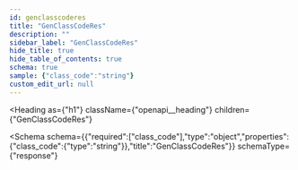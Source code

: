 ```yaml
---
id: genclasscoderes
title: "GenClassCodeRes"
description: ""
sidebar_label: "GenClassCodeRes"
hide_title: true
hide_table_of_contents: true
schema: true
sample: {"class_code":"string"}
custom_edit_url: null
---
```



<Heading
  as={"h1"}
  className={"openapi__heading"}
  children={"GenClassCodeRes"}
>
</Heading>





<Schema
  schema={{"required":["class_code"],"type":"object","properties":{"class_code":{"type":"string"}},"title":"GenClassCodeRes"}}
  schemaType={"response"}
>
  
</Schema>
            